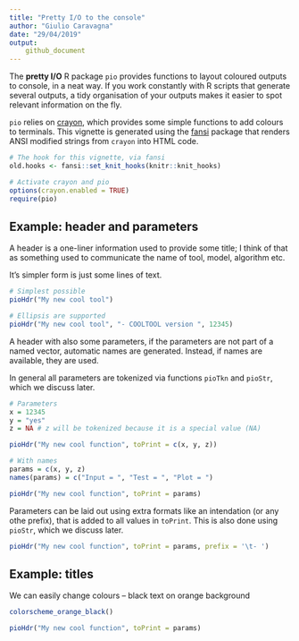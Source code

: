 ```yaml
---
title: "Pretty I/O to the console"
author: "Giulio Caravagna"
date: "29/04/2019"
output:
    github_document
---
```


The **pretty I/O** R package `pio` provides functions to layout coloured outputs to console, in a neat way. If you work constantly with R scripts that generate several outputs, a tidy organisation of your outputs makes it easier to spot relevant information on the fly.

`pio` relies on [crayon](https://github.com/r-lib/crayon), which provides some simple functions to add colours to terminals. This vignette is generated using the [fansi](https://github.com/brodieG/fansi) package that renders ANSI modified strings from `crayon` into HTML code.

```r
# The hook for this vignette, via fansi
old.hooks <- fansi::set_knit_hooks(knitr::knit_hooks)

# Activate crayon and pio
options(crayon.enabled = TRUE)
require(pio)
```


## Example: header and parameters

A header is a one-liner information used to provide some title; I think of that as something used to communicate the name of tool, model, algorithm etc. 

It's simpler form is just some lines of text.
```r
# Simplest possible
pioHdr("My new cool tool")

# Ellipsis are supported
pioHdr("My new cool tool", "- COOLTOOL version ", 12345)
```

A header with also some parameters, if the parameters are not part of a named vector, automatic names are generated. Instead, if names are available, they are used. 

In general all parameters are tokenized via functions `pioTkn` and `pioStr`, which we discuss later.
```r
# Parameters
x = 12345
y = "yes"
z = NA # z will be tokenized because it is a special value (NA)

pioHdr("My new cool function", toPrint = c(x, y, z))

# With names
params = c(x, y, z)
names(params) = c("Input = ", "Test = ", "Plot = ")

pioHdr("My new cool function", toPrint = params)
```

Parameters can be laid out using extra formats like an intendation (or any othe prefix), that is added to all values in `toPrint`. This is also done using `pioStr`, which we discuss later.
```r
pioHdr("My new cool function", toPrint = params, prefix = '\t- ')
```


## Example: titles



We can easily change colours -- black text on orange background
```r
colorscheme_orange_black()

pioHdr("My new cool function", toPrint = params)
```


